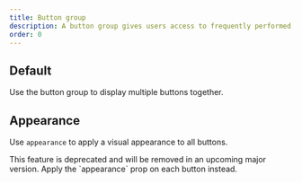 ```yaml
---
title: Button group
description: A button group gives users access to frequently performed, related actions.
order: 0
---
```




## Default

Use the button group to display multiple buttons together.

<Example Component={ButtonGroupDefault} packageName="@atlaskit/button" />

## Appearance

Use `appearance` to apply a visual appearance to all buttons.

<SectionMessage title="Deprecated" appearance="warning">
	This feature is deprecated and will be removed in an upcoming major version. Apply the
	`appearance` prop on each button instead.
</SectionMessage>

<Example Component={ButtonGroupAppearance} packageName="@atlaskit/button" />
